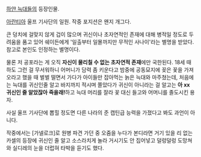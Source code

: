 [[하얀 늑대들]]의 등장인물.

[[아란티아]] 울프 기사단의 일원. 작중 포지션은 왠지 개그다.

큰 덩치에 걸맞지 않게 겁이 많으며 귀신이나 초자연적인 존재에 대해 병적일 정도로 두려움을 품고 있어 쉐이든에게 '일출부터 일몰까지만 무적인 사나이'라는 별명을 받았다. 참고로 본인도 인정하는 별명이다.

물론 저 공포라는 게 오직 '''자신이 물리칠 수 없는 초자연적 존재'''에만 국한된다. 18세 때 하도 그런 걸 무서워하니 어머니가 담력 좀 키운다고 밤중에 공동묘지에 꽂은 꽃을 가져오라고 했을 때 벌벌 떨면서 가다가 아이들만 잡아먹는 늙은 늑대와 마주쳤는데, 처음에는 늑대를 귀신인줄 알고 바지까지 적시며 쫄았다가 귀신이 아니라는 걸 알고는 '''아 xx 귀신인 줄 알았잖아 죽을래!'''하고 늑대 머리를 잘라 꽃 대신 들고와 어머니를 졸도시킨 용자.

사실 울프 기사단에 뽑힐 정도면 다른 나라의 준 캡틴급 능력을 가졌다고 봐도 과언이 아니다.

작중에서는 [가넬로크]로 원병 파견 가던 중 오줌을 누다가 본디라면 거기 있을 리 없는 카셀의 등장에 귀신인 줄 알고 소스라치게 놀라 거시기도 안 집어넣고 덜렁덜렁 도망쳐와 실디레의 눈을 더럽혀 타박을 듣기도 했다.

